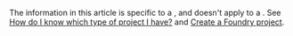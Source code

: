 <Note>

The information in this article is specific to a **<Fdp />**, and doesn't apply to a **<Hub />**. See [How do I know which type of project I have?](../what-is-azure-ai-foundry.md#how-do-i-know) and [Create a Foundry project](../how-to/create-projects).
</Note>